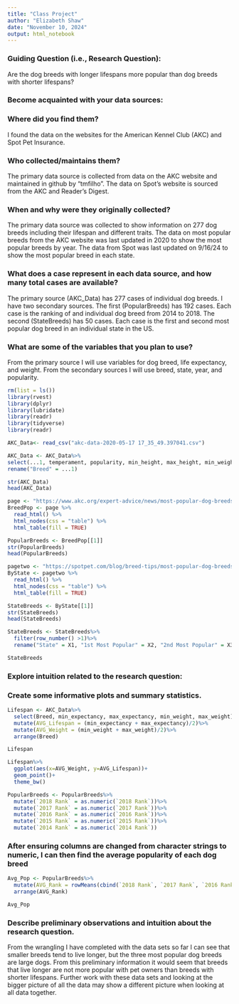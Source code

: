 ```yaml
---
title: "Class Project"
author: "Elizabeth Shaw"
date: "November 10, 2024"
output: html_notebook
---
```

### Guiding Question (i.e., Research Question):
Are the dog breeds with longer lifespans more popular than dog breeds with shorter lifespans?

### Become acquainted with your data sources: 

### Where did you find them? 
I found the data on the websites for the American Kennel Club (AKC) and Spot Pet Insurance.

### Who collected/maintains them? 
The primary data source is collected from data on the AKC website and maintained in github by "tmfilho". The data on Spot's website is sourced from the AKC and Reader's Digest.

### When and why were they originally collected? 
The primary data source was collected to show information on 277 dog breeds including their lifespan and different traits. The data on most popular breeds from the AKC website was last updated in 2020 to show the most popular breeds by year. The data from Spot was last updated on 9/16/24 to show the most popular breed in each state.

### What does a case represent in each data source, and how many total cases are available? 
The primary source (AKC_Data) has 277 cases of individual dog breeds. I have two secondary sources. The first (PopularBreeds) has 192 cases. Each case is the ranking of and individual dog breed from 2014 to 2018. The second (StateBreeds) has 50 cases. Each case is the first and second most popular dog breed in an individual state in the US.

### What are some of the variables that you plan to use? 
From the primary source I will use variables for dog breed, life expectancy, and weight. From the secondary sources I will use breed, state, year, and popularity.

```r
rm(list = ls())
library(rvest)
library(dplyr)
library(lubridate)
library(readr)
library(tidyverse)
library(readr)
```


```r
AKC_Data<- read_csv("akc-data-2020-05-17 17_35_49.397041.csv")

AKC_Data <- AKC_Data%>%
select(...1, temperament, popularity, min_height, max_height, min_weight, max_weight, min_expectancy, max_expectancy, group, grooming_frequency_value, grooming_frequency_category, shedding_value, shedding_category, energy_level_value, energy_level_category, trainability_value, trainability_category, demeanor_value, demeanor_category)%>%
rename("Breed" = ...1)

str(AKC_Data)
head(AKC_Data)
```

```r
page <- "https://www.akc.org/expert-advice/news/most-popular-dog-breeds-full-ranking-list/"
BreedPop <- page %>%
  read_html() %>%
  html_nodes(css = "table") %>%
  html_table(fill = TRUE)

PopularBreeds <- BreedPop[[1]]
str(PopularBreeds)
head(PopularBreeds)
```

```r
pagetwo <- "https://spotpet.com/blog/breed-tips/most-popular-dog-breeds-by-state"
ByState <- pagetwo %>%
  read_html() %>%
  html_nodes(css = "table") %>%
  html_table(fill = TRUE)

StateBreeds <- ByState[[1]]
str(StateBreeds)
head(StateBreeds)
```

```r
StateBreeds <- StateBreeds%>%
  filter(row_number() >1)%>%
  rename("State" = X1, "1st Most Popular" = X2, "2nd Most Popular" = X3)

StateBreeds  
```

### Explore intuition related to the research question:

### Create some informative plots and summary statistics.

```r
Lifespan <- AKC_Data%>%
  select(Breed, min_expectancy, max_expectancy, min_weight, max_weight)%>%
  mutate(AVG_Lifespan = (min_expectancy + max_expectancy)/2)%>%
  mutate(AVG_Weight = (min_weight + max_weight)/2)%>%
  arrange(Breed)

Lifespan
```

```r
Lifespan%>%
  ggplot(aes(x=AVG_Weight, y=AVG_Lifespan))+
  geom_point()+
  theme_bw()
```


```r
PopularBreeds <- PopularBreeds%>%
  mutate(`2018 Rank` = as.numeric(`2018 Rank`))%>%
  mutate(`2017 Rank` = as.numeric(`2017 Rank`))%>%
  mutate(`2016 Rank` = as.numeric(`2016 Rank`))%>%
  mutate(`2015 Rank` = as.numeric(`2015 Rank`))%>%
  mutate(`2014 Rank` = as.numeric(`2014 Rank`))
```

### After ensuring columns are changed from character strings to numeric, I can then find the average popularity of each dog breed


```r
Avg_Pop <- PopularBreeds%>%
  mutate(AVG_Rank = rowMeans(cbind(`2018 Rank`, `2017 Rank`, `2016 Rank`, `2015 Rank`, `2014 Rank`), na.rm = TRUE))%>%
  arrange(AVG_Rank)

Avg_Pop
```

### Describe preliminary observations and intuition about the research question.

From the wrangling I have completed with the data sets so far I can see that smaller breeds tend to live longer, but the three most popular dog breeds are large dogs. From this preliminary information it would seem that breeds that live longer are not more popular with pet owners than breeds with shorter lifespans. Further work with these data sets and looking at the bigger picture of all the data may show a different picture when looking at all data together.



